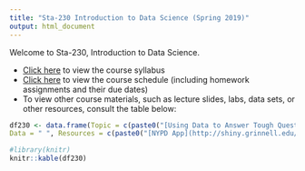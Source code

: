 ```yaml
---
title: "Sta-230 Introduction to Data Science (Spring 2019)"
output: html_document
---
```


Welcome to Sta-230, Introduction to Data Science. 

- [Click here](syllabus230s19.html) to view the course syllabus
- [Click here](schedule230s19.html) to view the course schedule (including homework assignments and their due dates)
- To view other course materials, such as lecture slides, labs, data sets, or other resources, consult the table below:

```r
df230 <- data.frame(Topic = c(paste0("[Using Data to Answer Tough Questions](s230s19/Using_Data.html)")), Rmd = c(paste0("[.Rmd](s230s19/Using_Data.Rmd)")),
Data = " ", Resources = c(paste0("[NYPD App](http://shiny.grinnell.edu/NYPD_Bar_Charts/)")), Other = c(" "))

#library(knitr)
knitr::kable(df230)
```
